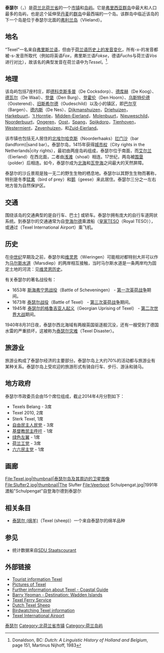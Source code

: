 
{{Proofreader needed|time=2012-09-30T10:15:07+00:00}}
{{Infobox settlement
<!-- See Template:Infobox settlement for additional fields and descriptions -->
<!-- Name and transliteration -->
| name                    = 泰瑟尔<br>Texel
| settlement_type         = [[市镇_(荷兰)|市镇]]和岛屿
<!-- Images, nickname, motto -->
| image_skyline           = Texel island.jpg
| image_alt               = 
| image_caption           = 2015年岛屿北端的灯塔
| image_flag              = Texel flag.svg
| flag_size               = 100x80px
| flag_alt                = 
| image_shield            = Texel wapen.svg
| shield_size             = 100x80px
| shield_alt              = 
<!-- Maps, coordinates -->
| image_map               = Map - NL - Municipality code 0448 (2009).svg
| map_alt                 = Highlighted position of Texel in a municipal map of North Holland
| map_caption             = 泰瑟尔在北荷兰省的位置
| latd = 53 |latm = 3 |latNS = N
| longd = 4 |longm = 48 |longEW = E
| coordinates_display     = inline,title
| coordinates_footnotes   = 
| coordinates_region      = NL-NH
<!-- Location, established, seat, subdivisions, government, leaders-->
| subdivision_type        = 国家
| subdivision_name        = [[荷兰|荷兰]]
| subdivision_type1       = 省份
| subdivision_name1       = [[北荷兰省|北荷兰省]]
| government_footnotes    = <ref name="mayor_now">{{cite web
 |url         = http://www.texel.nl/de-gemeente/bw-samenstelling-en-portefeuilles_42167/
 |title       = B&W samenstelling en portefeuilles
 |trans_title = Mayor and aldermen members and tasks
 |language    = nl
 |author      = 
 |date        = 
 |work        = 
 |publisher   = Gemeente Texel
 |accessdate  = 22 March 2014
 |deadurl     = yes
 |archiveurl  = https://web.archive.org/web/20140727100539/http://www.texel.nl/de-gemeente/bw-samenstelling-en-portefeuilles_42167/
 |archivedate = 2014年7月27日
}}</ref>
| governing_body          = Municipal council (Netherlands)|Municipal council
| leader_party            = [[六六民主党|六六民主党]]
| leader_title            = 市长
| leader_name             = Francine Giskes
| elevation_footnotes     = <ref name="AHN">{{cite web
 |url = http://www.ahn.nl/postcodetool
 |title = Postcodetool for 1791AT
 |trans_title = 
 |language = nl
 |author = <!--Staff writer(s); no by-line.-->
 |date = 
 |work = Actueel Hoogtebestand Nederland
 |publisher = Het Waterschapshuis
 |accessdate = 22 March 2014
 |archive-date = 2019-01-07
 |archive-url = https://web.archive.org/web/20190107082041/http://www.ahn.nl/postcodetool
 |dead-url = no
 }}</ref>
| elevation_m             = 2
| elevation_max_footnotes = <!-- for references: use <ref> tags -->
| elevation_max_m         =
| elevation_min_footnotes = <!-- for references: use <ref> tags -->
| elevation_min_m         =
<!-- Other information -->
| timezone                = [[欧洲中部时间|欧洲中部时间]]
| utc_offset              = +1
| timezone_DST            = [[欧洲中部夏令时间|欧洲中部夏令时间]]
| utc_offset_DST          = +2
| postal_code_type        = [[邮编|邮编]]
| postal_code             = 1790–1797
| area_code_type          = [[电话号码|电话号码]]
| area_code               = 0222
| website                 = {{URL|1=http://www.texel.nl}}
| footnotes               =
}}
'''泰瑟尔'''（{{lang-nl|Texel}}，{{IPA-nl|ˈtɛsəl}}）是[[荷兰|荷兰]][[北荷兰省|北荷兰省]]的一个[[市镇_(荷兰)|市镇]]和[[岛屿|岛屿]]。它是[[西弗里西亚群岛|弗里西亚群岛]]中最大和人口最多的岛屿，也是这个延伸至[[丹麦|丹麦]]的[[群岛|群岛]]中最西端的一个岛。该群岛中临近该岛的下一个岛是位于泰瑟尔北面的[[弗利兰岛|弗利兰岛]]（Vlieland）。

== 地名 ==

“Texel”一名来自[[弗里斯兰语|弗里斯兰语]]，但由于[[荷兰语#歷史演化|荷兰语历史上的发音变化]]，所有-x-的发音都被-s-发音所取代（例如将英语''Fox''，弗里斯兰语''Fokse''，德语''Fuchs''与荷兰语''Vos''进行对比），故该名的典型发音在荷兰语中为''Tessel''。<ref>Donaldson, BC: ''Dutch: A Linguistic History of Holland and Belgium'', page 151, Martinus Nijhoff, 1983</ref>.

== 地理 ==

该岛屿包括7座村庄，即[[德科克斯多普|德科克斯多普]]（De Cocksdorp）、[[德库赫|德库赫]]（De Koog）、[[德瓦尔|德瓦尔]]（De Waal）、[[登堡|登堡]]（Den Burg）、[[登霍伦|登霍伦]]（Den Hoorn）、[[乌斯特伦德|乌斯特伦德]]（Oosterend）、[[旧斯希尔德|旧斯希尔德]]（Oudeschild）以及小的镇区，即[[巴尔亨|巴尔亨]]（Bargen）、[[德内斯|德内斯]]（De Nes）、[[Dijkmanshuizen|Dijkmanshuizen]]，[[Driehuizen|Driehuizen]]，[[Harkebuurt|Harkebuurt]]，[['t_Horntje|'t Horntje]]，[[Midden-Eierland|Midden-Eierland]]，[[Molenbuurt|Molenbuurt]]，[[Nieuweschild|Nieuweschild]]，[[Noorderbuurt|Noorderbuurt]]，[[Ongeren|Ongeren]]，[[Oost|Oost]]，[[Spang,_North_Holland|Spang]]，[[Spijkdorp|Spijkdorp]]，[[Tienhoven|Tienhoven]]，[[Westermient|Westermient]]，[[Zevenhuizen_(Texel)|Zevenhuizen]]，和[[Zuid-Eierland|Zuid-Eierland]]。

该市镇也包括无人居住的[[北埃尔哈克斯|北埃尔哈克斯]]（Noorderhaaks）[[沙洲_(地貌)|拦门沙]]（bar (landform)|sand bar）。泰瑟尔岛，1415年获得[[低地国家城市权|城市权]]（City rights in the Netherlands|city rights），最初由两座岛屿组成，泰瑟尔位于南面，而[[艾尔兰|艾尔兰]]（Eierland）在西北面，二者由[[浅滩|浅滩]]（shoal）相连。17世纪，两岛被[[围垦|围垦]]（polder）后相连。如今，泰瑟尔成为[[北海_(大西洋)|北海]]和[[瓦登海|瓦登海]]之间最大的天然屏障。

泰瑟尔的沙丘景观是独一无二的野生生物的栖息地。泰瑟尔以其野生生物而著称，特别是冬季[[猛禽|猛禽]]（bird of prey）和[[鹅|鹅]]（geese）来此居住。泰瑟尔三分之一左右地方皆为自然保护区。

== 交通 ==

围绕该岛的交通典型的是自行车、巴士[http://www.connexxion.nl] {{Wayback|url=http://www.connexxion.nl/ |date=20160419012732 }}或轿车。泰瑟尔拥有庞大的自行车道网状系统。到泰瑟尔的交通通常为自[[登海尔德|登海尔德]]乘渡船（[[皇家TESO|皇家TESO]]（Royal TESO）），或通过{{link-en|泰瑟尔国际机场|Texel International Airport}}（Texel International Airport）乘飞机。

== 历史 ==

在[[中世纪|中世纪]]早期及之前，泰瑟尔和[[维灵恩|维灵恩]]（Wieringen）可能相对都特别大并可以作为[[马尔斯水道|马尔斯水道]]（Marsdiep）的两岸相互接触，当时马尔斯水道是一条两岸均为固定土地的河流：见[[维灵恩#历史|维灵恩历史]]。

有关泰瑟尔的著名战役有：
* 1653年 [[斯海弗宁恩战役|斯海弗宁恩战役]]（Battle of Scheveningen） - [[第一次英荷战争|第一次英荷战争]]期间。
* 1673年 [[泰瑟尔战役|泰瑟尔战役]]（Battle of Texel） - [[第三次英荷战争|第三次英荷战争]]期间。
* 1945年 [[泰瑟尔的格鲁吉亚人起义|泰瑟尔的格鲁吉亚人起义]]（Georgian Uprising of Texel） - [[第二次世界大战|第二次世界大战]]期间。

1940年8月31日夜，泰瑟尔西北海域有两艘英国驱逐舰沉没，还有一艘受到了德国水雷的严重损坏，这被称为[[泰瑟尔灾难|泰瑟尔灾难]]（Texel Disaster）。

== 旅游业 ==

旅游业构成了泰瑟尔经济的主要部分。泰瑟尔岛上大约70%的活动都与旅游业有某种关系。泰瑟尔岛上受欢迎的旅游形式有骑自行车、步行、游泳和骑马。

== 地方政府 ==

泰瑟尔市政委员会由15个席位组成，截止2014年4月分割如下：
* Texels Belang - 3席
* Texel 2010, 2席
* Sterk Texel, 1席
* [[自由民主人民党|自由民主人民党]] - 3席
* [[基督教民主呼吁|基督教民主呼吁]] - 1席
* [[绿色左翼|绿色左翼]] - 1席
* [[荷兰工党|荷兰工党]] - 3席
* [[六六民主党|六六民主党]] - 1席

== 画廊 ==
<gallery>
File:Texel.jpg|thumbnail|泰瑟尔岛及其周边的卫星图像
File:Slufter2.jpg|thumbnail|The Slufter
File:Veerboot Schulpengat.jpg|1991年渡船"Schulpengat"自登海尔德到泰瑟尔
</gallery>

== 相关条目 ==
* [[泰瑟尔_(绵羊)|泰瑟尔 (绵羊)]]（Texel (sheep)）一个来自泰瑟尔的绵羊品种

== 参见 ==
<references/>
* 统计数据来自[https://web.archive.org/web/20080921151025/http://www.sdu.nl/staatscourant/gemeentes/gem465nh.htm SDU Staatscourant]

{{commonscat|Texel}}

== 外部链接 ==
* [http://www.texel.net Tourist information Texel] {{Wayback|url=http://www.texel.net/ |date=20160406121913 }}
* [https://web.archive.org/web/20090408220503/http://www.picturesofholland.nl/Texel/texelframe.htm Pictures of Texel]
* [https://web.archive.org/web/20071008075953/http://www.coastalguide.org/dune/texel/ Further information about Texel - Coastal Guide]
* [https://web.archive.org/web/20120204085706/http://www.barryyeoman.com/articles/wadden.html Barry Yeoman - Destination: Wadden Islands] 
* [https://web.archive.org/web/20091016011907/http://www.teso.nl/index.php?lang=en Texel Ferry Service]
* [https://web.archive.org/web/20170605204918/http://dutchtexels.co.uk/ Dutch Texel Sheep]
* [http://www.birdsnetherlands.nl/birding%20texel%20netherlands.htm Birdwatching Texel information] {{Wayback|url=http://www.birdsnetherlands.nl/birding%20texel%20netherlands.htm |date=20160312214549 }}
* [http://www.texelairport.nl Texel International Airport] {{Wayback|url=http://www.texelairport.nl/ |date=20200325200425 }}

{{North Holland Province}}
{{Frisian Islands}}

[[Category:泰瑟尔|]]
[[Category:北荷兰省市镇|Category:北荷兰省市镇]]
[[Category:荷兰岛屿|Category:荷兰岛屿]]